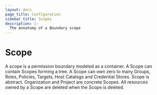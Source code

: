 ```yaml
---
layout: docs
page_title: Configuration
sidebar_title: Scopes
description: |-
  The annatomy of a Boundary scope
---
```


# Scope

A scope is a permission boundary modeled as a container.
A Scope can contain Scopes forming a tree.
A Scope can own zero to many
Groups,
Roles,
Policies,
Targets,
Host Catalogs
and Credential Stores.
Scope is abstract.
Organization and Project are concrete Scopes.
All resources owned by a Scope are deleted when the Scope is deleted.
